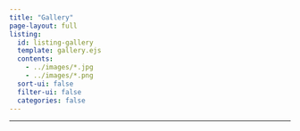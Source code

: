 ```yaml
---
title: "Gallery"
page-layout: full
listing:
  id: listing-gallery
  template: gallery.ejs
  contents:
    - ../images/*.jpg
    - ../images/*.png
  sort-ui: false
  filter-ui: false
  categories: false
---
```


::: {#listing-gallery}
:::
---

